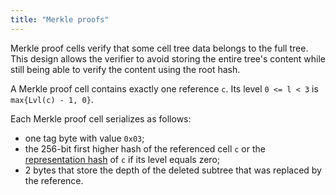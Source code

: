 ```yaml
---
title: "Merkle proofs"
---
```


Merkle proof cells verify that some cell tree data belongs to the full tree.
This design allows the verifier to avoid storing the entire tree's content while still being able to verify the content using the root hash.

A Merkle proof cell contains exactly one reference `c`. Its level `0 <= l < 3` is `max{Lvl(c) - 1, 0}`.

Each Merkle proof cell serializes as follows:

- one tag byte with value `0x03`;
- the 256-bit first higher hash of the referenced cell `c` or the [representation hash](/foundations/cell-serialization/cells)
  of `c` if its level equals zero;
- 2 bytes that store the depth of the deleted subtree that was replaced by the reference.
